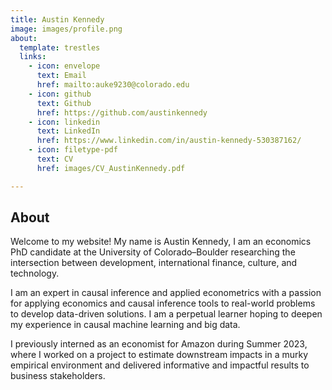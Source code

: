 ```yaml
---
title: Austin Kennedy
image: images/profile.png
about:
  template: trestles
  links: 
    - icon: envelope
      text: Email
      href: mailto:auke9230@colorado.edu
    - icon: github
      text: Github
      href: https://github.com/austinkennedy
    - icon: linkedin
      text: LinkedIn
      href: https://www.linkedin.com/in/austin-kennedy-530387162/
    - icon: filetype-pdf
      text: CV
      href: images/CV_AustinKennedy.pdf

---
```


## About

Welcome to my website! My name is Austin Kennedy, I am an economics PhD candidate at the University of Colorado--Boulder researching the intersection between development, international finance, culture, and technology.

I am an expert in causal inference and applied econometrics with a passion for applying economics and causal inference tools to real-world problems to develop data-driven solutions. I am a perpetual learner hoping to deepen my experience in causal machine learning and big data. 

I previously interned as an economist for Amazon during Summer 2023, where I worked on a project to estimate downstream impacts in a murky empirical environment and delivered informative and impactful results to business stakeholders.



